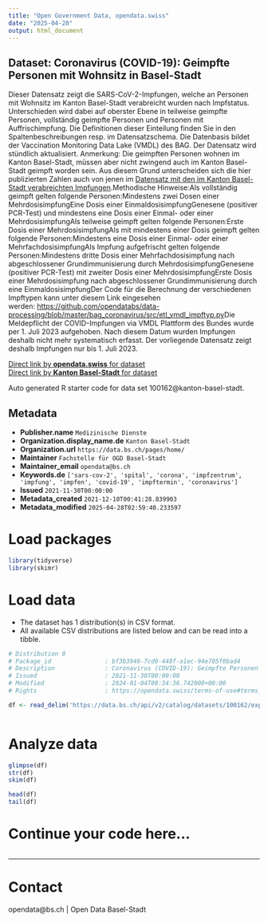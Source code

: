 ```yaml
---
title: "Open Government Data, opendata.swiss"
date: "2025-04-28"
output: html_document
---
```


## Dataset: Coronavirus (COVID-19): Geimpfte Personen mit Wohnsitz in Basel-Stadt

Dieser Datensatz zeigt die SARS-CoV-2-Impfungen, welche an Personen mit Wohnsitz im Kanton Basel-Stadt verabreicht wurden nach Impfstatus. Unterschieden wird dabei auf oberster Ebene in teilweise geimpfte Personen, vollständig geimpfte Personen und Personen mit Auffrischimpfung. Die Definitionen dieser Einteilung finden Sie in den Spaltenbeschreibungen resp. im Datensatzschema. Die Datenbasis bildet der Vaccination Monitoring Data Lake (VMDL) des BAG. Der Datensatz wird stündlich aktualisiert. Anmerkung: Die geimpften Personen wohnen im Kanton Basel-Stadt, müssen aber nicht zwingend auch im Kanton Basel-Stadt geimpft worden sein. Aus diesem Grund unterscheiden sich die hier publizierten Zahlen auch von jenen im [Datensatz mit den im Kanton Basel-Stadt verabreichten Impfungen](https://data.bs.ch/explore/dataset/100111/).Methodische Hinweise:Als vollständig geimpft gelten folgende Personen:Mindestens zwei Dosen einer MehrdosisimpfungEine Dosis einer EinmaldosisimpfungGenesene (positiver PCR-Test) und mindestens eine Dosis einer Einmal- oder einer MehrdosisimpfungAls teilweise geimpft gelten folgende Personen:Erste Dosis einer MehrdosisimpfungAls mit mindestens einer Dosis geimpft gelten folgende Personen:Mindestens eine Dosis einer Einmal- oder einer MehrfachdosisimpfungAls Impfung aufgefrischt gelten folgende Personen:Mindestens dritte Dosis einer Mehrfachdosisimpfung nach abgeschlossener Grundimmunisierung durch MehrdosisimpfungGenesene (positiver PCR-Test) mit zweiter Dosis einer MehrdosisimpfungErste Dosis einer Mehrdosisimpfung nach abgeschlossener Grundimmunisierung durch eine EinmaldosisimpfungDer Code für die Berechnung der verschiedenen Impftypen kann unter diesem Link eingesehen werden: [https://github.com/opendatabs/data-processing/blob/master/bag_coronavirus/src/etl_vmdl_impftyp.py](https://github.com/opendatabs/data-processing/blob/master/bag_coronavirus/src/etl_vmdl_impftyp.py)[](https://github.com/opendatabs/data-processing/blob/master/bag_coronavirus/src/etl_vmdl_impftyp.py)Die Meldepflicht der COVID-Impfungen via VMDL Plattform des Bundes wurde per 1. Juli 2023 aufgehoben. Nach diesem Datum wurden Impfungen deshalb nicht mehr systematisch erfasst. Der vorliegende Datensatz zeigt deshalb Impfungen nur bis 1. Juli 2023.

[Direct link by **opendata.swiss** for dataset](https://opendata.swiss/de/dataset/coronavirus-covid-19-geimpfte-personen-mit-wohnsitz-in-basel-stadt)<br>
[Direct link by **Kanton Basel-Stadt** for dataset](https://data.bs.ch/explore/dataset/100162/)

Auto generated R starter code for data set 100162@kanton-basel-stadt.

## Metadata

- **Publisher.name** `Medizinische Dienste`
- **Organization.display_name.de** `Kanton Basel-Stadt`
- **Organization.url** `https://data.bs.ch/pages/home/`
- **Maintainer** `Fachstelle für OGD Basel-Stadt`
- **Maintainer_email** `opendata@bs.ch`
- **Keywords.de** `['sars-cov-2', 'spital', 'corona', 'impfzentrum', 'impfung', 'impfen', 'covid-19', 'impftermin', 'coronavirus']`
- **Issued** `2021-11-30T00:00:00`
- **Metadata_created** `2021-12-10T00:41:28.839903`
- **Metadata_modified** `2025-04-28T02:59:40.233597`


# Load packages

```r

library(tidyverse)
library(skimr)

```

# Load data

-   The dataset has 1 distribution(s) in CSV format.
-   All available CSV distributions are listed below and can be read into a tibble.

```r

# Distribution 0
# Package_id               : bf3b3946-7cd0-448f-a1ec-94e705f0bad4
# Description              : Coronavirus (COVID-19): Geimpfte Personen mit Wohnsitz in Basel-Stadt (csv)
# Issued                   : 2021-11-30T00:00:00
# Modified                 : 2024-01-04T08:34:36.742000+00:00
# Rights                   : https://opendata.swiss/terms-of-use#terms_by

df <- read_delim('https://data.bs.ch/api/v2/catalog/datasets/100162/exports/csv?use_labels=true')



```

# Analyze data

```r

glimpse(df)
str(df)
skim(df)

head(df)
tail(df)

```

# Continue your code here...

```r

```

------------------------------------------------------------------------

# Contact

opendata@bs.ch | Open Data Basel-Stadt
